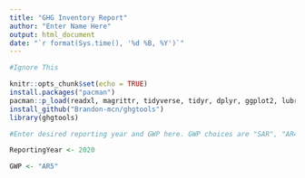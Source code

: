 ```yaml
---
title: "GHG Inventory Report"
author: "Enter Name Here"
output: html_document
date: "`r format(Sys.time(), '%d %B, %Y')`"
---
```


```r

#Ignore This

knitr::opts_chunk$set(echo = TRUE)
install.packages("pacman")
pacman::p_load(readxl, magrittr, tidyverse, tidyr, dplyr, ggplot2, lubridate, devtools)
install_github("Brandon-mcn/ghgtools")
library(ghgtools)
```

```r

#Enter desired reporting year and GWP here. GWP choices are "SAR", "AR4", "AR5", and "AR6"

ReportingYear <- 2020

GWP <- "AR5"

```

# 
